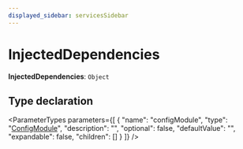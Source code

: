 ```yaml
---
displayed_sidebar: servicesSidebar
---
```



# InjectedDependencies

 **InjectedDependencies**: `Object`

## Type declaration

<ParameterTypes parameters={[
  {
    "name": "configModule",
    "type": "[ConfigModule](ConfigModule-1.mdx)",
    "description": "",
    "optional": false,
    "defaultValue": "",
    "expandable": false,
    "children": []
  }
]} />

